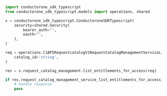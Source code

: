 ```python ListEntitlementsForAccess.py
import conductorone_sdk_typescript
from conductorone_sdk_typescript.models import operations, shared

s = conductorone_sdk_typescript.ConductoroneSDKTypescript(
    security=shared.Security(
        bearer_auth="",
        oauth="",
    ),
)

req = operations.C1APIRequestcatalogV1RequestCatalogManagementServiceListEntitlementsForAccessRequest(
    catalog_id='string',
)

res = s.request_catalog_management.list_entitlements_for_access(req)

if res.request_catalog_management_service_list_entitlements_for_access_response is not None:
    # handle response
    pass
```
